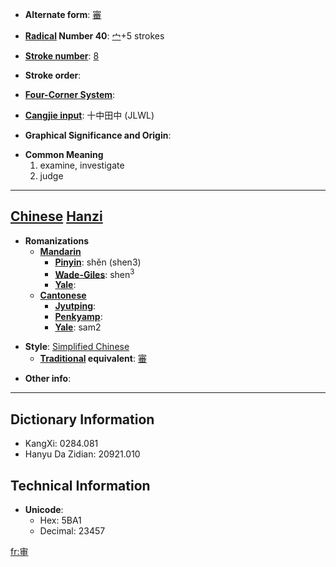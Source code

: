 * '''Alternate form''': [[審]]

* '''[[Wiktionary:Chinese radical index| Radical]] Number 40''': [[Wiktionary:Chinese radical index 宀|宀]]+5 strokes

* '''[[Wiktionary:Chinese total strokes index|Stroke number]]''': [[Wiktionary:Chinese total strokes index 8|8]]

* '''Stroke order''': 

* '''[[Wiktionary:Chinese four corner index|Four-Corner System]]''': 

* '''[[Wiktionary:Chinese Cangjie index|Cangjie input]]''': 十中田中 (JLWL)

* '''Graphical Significance and Origin''': 

* '''Common Meaning'''
*#examine, investigate
*# judge


----

== [[Chinese]] [[Hanzi]] ==

* '''Romanizations'''
** '''[[Mandarin]]'''
*** '''[[Pinyin]]''': shěn (shen3)
*** '''[[Wade-Giles]]''': shen<sup>3</sup>
*** '''[[Yale]]''': 
** '''[[Cantonese]]'''
*** '''[[Jyutping]]''':
*** '''[[Penkyamp]]''': 
*** '''[[Yale]]''': sam2

* '''Style''': [[Simplified Chinese]] 
** '''[[Traditional Chinese|Traditional]] equivalent''': [[審]]

* '''Other info''': 

----

== Dictionary Information ==

* KangXi: 0284.081
* Hanyu Da Zidian: 20921.010

== Technical Information ==

* '''Unicode''':
** Hex: 5BA1
** Decimal: 23457

[[fr:审]]